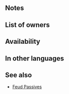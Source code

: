 {{Passive
|type=C
|name=Green Feud
|exclusive=0
|canUseWeapon={{WeaponList|exclude=Blue}}
|canUseMove={{MoveList|All}}
|properties=random_owner
|1name=Green Feud 1
|1tagid=SID_緑への暗闘1
|1cost=60
|1effect=If in combat against a green foe, disables skills of all foes, excluding foe in combat. During combat, disables skills of all green foes, excluding foe in combat.
|1required=-
|1promotionRarity=4
|1promotionTier=1
|2name=Green Feud 2
|2tagid=SID_緑への暗闘2
|2cost=120
|2effect=If in combat against a green foe, disables skills of all foes, excluding foe in combat, and inflicts Atk/Spd/Def/Res-2 on foe during combat. During combat, disables skills of all green foes, excluding foe in combat.
|2promotionRarity=5
|2promotionTier=1
|3name=Green Feud 3
|3tagid=SID_緑への暗闘3
|3cost=240
|3effect=If in combat against a green foe, disables skills of all foes, excluding foe in combat, and inflicts Atk/Spd/Def/Res-4 on foe during combat. During combat, disables skills of all green foes, excluding foe in combat.
}}
==Notes==
{{TermRefersTo|Green}}
{{Combat reductions}}
{{CombatEffectNeutralization}}
==List of owners==
{{Skill Hero List}}
==Availability==
{{PassiveFocusList}}
{{PassiveDistributionList}}
{{PassiveCombatManualList}}
==In other languages==
{{OtherLanguages
|english=Green Feud
|japanese=緑への暗闘
|german=Grüne Fehde
|spanishEU=Pugna verde
|spanishLA=Pugna verde
|french=Querelle verte
|italian=Faida verde
|chineseTW=對綠的暗鬥
|portuguese=Rixa verde
}}
==See also==
{{See also skills|cond=(Description LIKE '%disables skills of all%excluding%' AND WikiName NOT LIKE '%Feud%') OR Description LIKE '%【Feud】%'|columns=3}}
* [[Skill families#Feud|Feud Passives]]
{{Passives Navbox|C}}